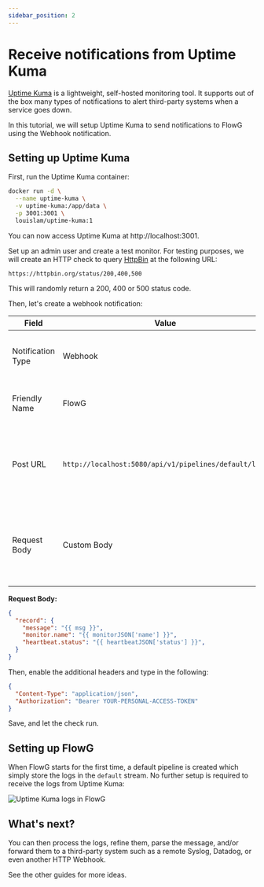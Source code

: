 ```yaml
---
sidebar_position: 2
---
```


# Receive notifications from Uptime Kuma

[Uptime Kuma](https://uptime.kuma.pet/) is a lightweight, self-hosted
monitoring tool. It supports out of the box many types of notifications to alert
third-party systems when a service goes down.

In this tutorial, we will setup Uptime Kuma to send notifications to FlowG using
the Webhook notification.

## Setting up Uptime Kuma

First, run the Uptime Kuma container:

```bash
docker run -d \
  --name uptime-kuma \
  -v uptime-kuma:/app/data \
  -p 3001:3001 \
  louislam/uptime-kuma:1
```

You can now access Uptime Kuma at http://localhost:3001.

Set up an admin user and create a test monitor. For testing purposes, we will
create an HTTP check to query [HttpBin](https://httpbin.org/) at the following
URL:

```
https://httpbin.org/status/200,400,500
```

This will randomly return a 200, 400 or 500 status code.

Then, let's create a webhook notification:

| Field | Value | Comment |
| --- | --- | --- |
| Notification Type | Webhook | We will send the notification directly on a pipeline |
| Friendly Name | FlowG | You can use any value you want |
| Post URL | `http://localhost:5080/api/v1/pipelines/default/logs` | Adjust this URL to send the logs to the desired pipeline, here `default` |
| Request Body | Custom Body | In order to build the request body the FlowG pipeline endpoint expects |

**Request Body:**

```json
{
  "record": {
    "message": "{{ msg }}",
    "monitor.name": "{{ monitorJSON['name'] }}",
    "heartbeat.status": "{{ heartbeatJSON['status'] }}",
  }
}
```

Then, enable the additional headers and type in the following:

```json
{
  "Content-Type": "application/json",
  "Authorization": "Bearer YOUR-PERSONAL-ACCESS-TOKEN"
}
```

Save, and let the check run.

## Setting up FlowG


When FlowG starts for the first time, a default pipeline is created which simply
store the logs in the `default` stream. No further setup is required to receive
the logs from Uptime Kuma:

<div style={{ textAlign: 'center' }} class="with-zoom">
  <img src={UptimeKumaLogsUrl} alt="Uptime Kuma logs in FlowG" />
</div>

## What's next?

You can then process the logs, refine them, parse the message, and/or forward
them to a third-party system such as a remote Syslog, Datadog, or even another
HTTP Webhook.

See the other guides for more ideas.

